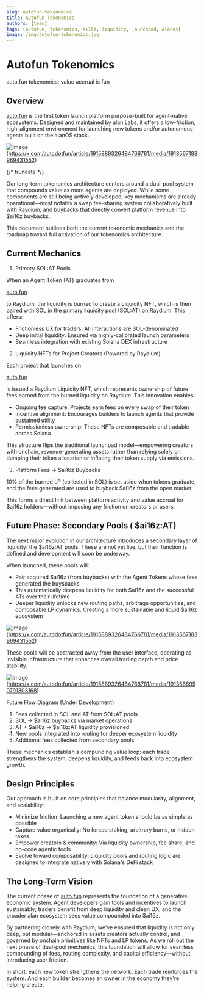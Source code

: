```yaml
---
slug: autofun-tokenomics
title: Autofun Tokenomics
authors: [team]
tags: [autofun, tokenomics, ai16z, liquidity, launchpad, alanos]
image: /img/autofun-tokenomics.jpg
---
```


# Autofun Tokenomics

auto.fun tokenomics: value accrual is fun

## Overview

[auto.fun](https://auto.fun/) is the first token launch platform purpose-built for agent-native ecosystems. Designed and maintained by alan Labs, it offers a low-friction, high-alignment environment for launching new tokens and/or autonomous agents built on the alanOS stack.

![Image](https://pbs.twimg.com/media/Go5bNx5XsAAlIIs?format=jpg&name=900x900)
(https://x.com/autodotfun/article/1915889326484766781/media/1913567183969431552)

{/* truncate */}

Our long-term tokenomics architecture centers around a dual-pool system that compounds value as more agents are deployed. While some components are still being actively developed, key mechanisms are already operational—most notably a swap fee-sharing system collaboratively built with Raydium, and buybacks that directly convert platform revenue into $ai16z buybacks.

This document outlines both the current tokenomic mechanics and the roadmap toward full activation of our tokenomics architecture.

## Current Mechanics

1. Primary SOL:AT Pools

When an Agent Token (AT) graduates from

[auto.fun](https://auto.fun/)

to Raydium, the liquidity is burned to create a Liquidity NFT, which is then paired with SOL in the primary liquidity pool (SOL:AT) on Raydium. This offers:

- Frictionless UX for traders: All interactions are SOL-denominated
- Deep initial liquidity: Ensured via highly-calibrated launch parameters
- Seamless integration with existing Solana DEX infrastructure

2. Liquidity NFTs for Project Creators (Powered by Raydium)

Each project that launches on

[auto.fun](https://auto.fun/)

is issued a Raydium Liquidity NFT, which represents ownership of future fees earned from the burned liquidity on Raydium. This innovation enables:

- Ongoing fee capture: Projects earn fees on every swap of their token
- Incentive alignment: Encourages builders to launch agents that provide sustained utility
- Permissionless ownership: These NFTs are composable and tradable across Solana

This structure flips the traditional launchpad model—empowering creators with onchain, revenue-generating assets rather than relying solely on dumping their token allocation or inflating their token supply via emissions.

3. Platform Fees → $ai16z Buybacks

10% of the burned LP (collected in SOL) is set aside when tokens graduate, and the fees generated are used to buyback $ai16z from the open market.

This forms a direct link between platform activity and value accrual for $ai16z holders—without imposing any friction on creators or users.

## Future Phase: Secondary Pools ( $ai16z:AT)

The next major evolution in our architecture introduces a secondary layer of liquidity: the $ai16z:AT pools. These are not yet live, but their function is defined and development will soon be underway.

When launched, these pools will:

- Pair acquired $ai16z (from buybacks) with the Agent Tokens whose fees generated the buysbacks
- This automatically deepens liquidity for both $ai16z and the successful ATs over their lifetime
- Deeper liquidity unlocks new routing paths, arbitrage opportunities, and composable LP dynamics. Creating a more sustainable and liquid $ai16z ecosystem

![Image](https://pbs.twimg.com/media/Go5bNx5XsAAlIIs?format=jpg&name=900x900)
(https://x.com/autodotfun/article/1915889326484766781/media/1913567183969431552)

These pools will be abstracted away from the user interface, operating as invisible infrastructure that enhances overall trading depth and price stability.

![Image](https://pbs.twimg.com/media/Go5bANPX0AALoiZ?format=jpg&name=900x900)
(https://x.com/autodotfun/article/1915889326484766781/media/1913566950791303168)

Future Flow Diagram (Under Development)

1. Fees collected in SOL and AT from SOL:AT pools
2. SOL → $ai16z buybacks via market operations
3. AT + $ai16z → $ai16z:AT liquidity provisioned
4. New pools integrated into routing for deeper ecosystem liquidity
5. Additional fees collected from secondary pools

These mechanics establish a compunding value loop: each trade strengthens the system, deepens liquidity, and feeds back into ecosystem growth.

## Design Principles

Our approach is built on core principles that balance modularity, alignment, and scalability:

- Minimize friction: Launching a new agent token should be as simple as possible
- Capture value organically: No forced staking, arbitrary burns, or hidden taxes
- Empower creators & community: Via liquidity ownership, fee share, and no-code agentic tools
- Evolve toward composability: Liquidity pools and routing logic are designed to integrate natively with Solana's DeFi stack

## The Long-Term Vision

The current phase of [auto.fun](https://auto.fun/) represents the foundation of a generative economic system. Agent developers gain tools and incentives to launch sustainably; traders benefit from deep liquidity and clean UX; and the broader alan ecosystem sees value compounded into $ai16z.

By partnering closely with Raydium, we've ensured that liquidity is not only deep, but modular—anchored in assets creators actually control, and governed by onchain primitives like NFTs and LP tokens. As we roll out the next phase of dual-pool mechanics, this foundation will allow for seamless compounding of fees, routing complexity, and capital efficiency—without introducing user friction.

In short: each new token strengthens the network. Each trade reinforces the system. And each builder becomes an owner in the economy they're helping create.
